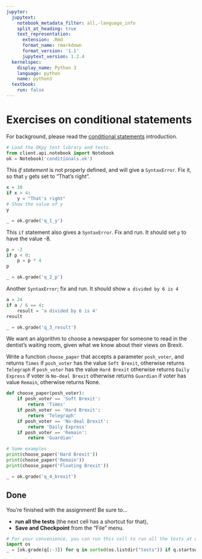 ```yaml
---
jupyter:
  jupytext:
    notebook_metadata_filter: all,-language_info
    split_at_heading: true
    text_representation:
      extension: .Rmd
      format_name: rmarkdown
      format_version: '1.1'
      jupytext_version: 1.2.4
  kernelspec:
    display_name: Python 3
    language: python
    name: python3
  textbook:
    run: false
---
```


# Exercises on conditional statements

For background, please read the [conditional
statements](https://matthew-brett.github.io/cfd2019/07/conditional_statements)
introduction.

```python
# Load the OKpy test library and tests.
from client.api.notebook import Notebook
ok = Notebook('conditionals.ok')
```

This *if statement* is not properly defined, and will give a `SyntaxError`.  Fix it, so that `y` gets set to "That's right".

```python
x = 10
if x > 4:
    y = "That's right"
# Show the value of y
y
```

```python
_ = ok.grade('q_1_y')
```


This `if` statement also gives a `SyntaxError`. Fix and run. It
should set `p` to have the value -8.

```python
p = -2
if p < 0:
    p = p * 4
p
```

```python
_ = ok.grade('q_2_p')
```


Another `SyntaxError`; fix and run.  It should show `a divided
by 6 is 4`

```python
a = 24
if a / 6 == 4:
    result = 'a divided by 6 is 4'
result
```

```python
_ = ok.grade('q_3_result')
```

We want an algorithm to choose a newspaper for someone to read
in the dentist's waiting room, given what we know about their
views on Brexit.

Write a function `choose_paper` that accepts a parameter
`posh_voter`, and returns `Times` if `posh_voter` has the value
`Soft Brexit`, otherwise returns `Telegraph` if `posh_voter`
has the value `Hard Brexit` otherwise returns `Daily Express`
if voter is `No-deal Brexit` otherwise returns `Guardian` if
voter has value `Remain`, otherwise returns None.

```python
def choose_paper(posh_voter):
    if posh_voter == 'Soft Brexit':
        return 'Times'
    if posh_voter == 'Hard Brexit':
        return 'Telegraph'
    if posh_voter == 'No-deal Brexit':
        return 'Daily Express'
    if posh_voter == 'Remain':
        return 'Guardian'

# Some examples
print(choose_paper('Hard Brexit'))
print(choose_paper('Remain'))
print(choose_paper('Floating Brexit'))
```

```python
_ = ok.grade('q_4_brexit')
```

## Done

You're finished with the assignment!  Be sure to...

- **run all the tests** (the next cell has a shortcut for that),
- **Save and Checkpoint** from the "File" menu.

```python
# For your convenience, you can run this cell to run all the tests at once!
import os
_ = [ok.grade(q[:-3]) for q in sorted(os.listdir("tests")) if q.startswith('q')]
```